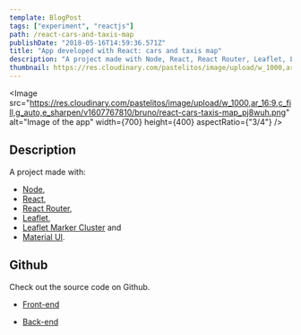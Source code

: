 ```yaml
---
template: BlogPost
tags: ["experiment", "reactjs"]
path: /react-cars-and-taxis-map
publishDate: "2018-05-16T14:59:36.571Z"
title: "App developed with React: cars and taxis map"
description: "A project made with Node, React, React Router, Leaflet, Leaflet Marker Cluster and Material UI"
thumbnail: https://res.cloudinary.com/pastelitos/image/upload/w_1000,ar_16:9,c_fill,g_auto,e_sharpen/v1607767810/bruno/react-cars-taxis-map_pj8wuh.png
---
```



<Image
	src="https://res.cloudinary.com/pastelitos/image/upload/w_1000,ar_16:9,c_fill,g_auto,e_sharpen/v1607767810/bruno/react-cars-taxis-map_pj8wuh.png"
	alt="Image of the app"
	width={700}
	height={400}
	aspectRatio={"3/4"}
/>

## Description

A project made with:

- [Node](https://nodejs.org/en/),
- [React](https://reactjs.org),
- [React Router](https://reacttraining.com/react-router/),
- [Leaflet](https://leafletjs.com/),
- [Leaflet Marker Cluster](https://github.com/Leaflet/Leaflet.markercluster) and
- [Material UI](https://material-ui.com/).

## Github

Check out the source code on Github.

- [Front-end](https://github.com/brunogarcia/cars-taxis-map)

- [Back-end](https://github.com/brunogarcia/node-api-cars-taxis)
